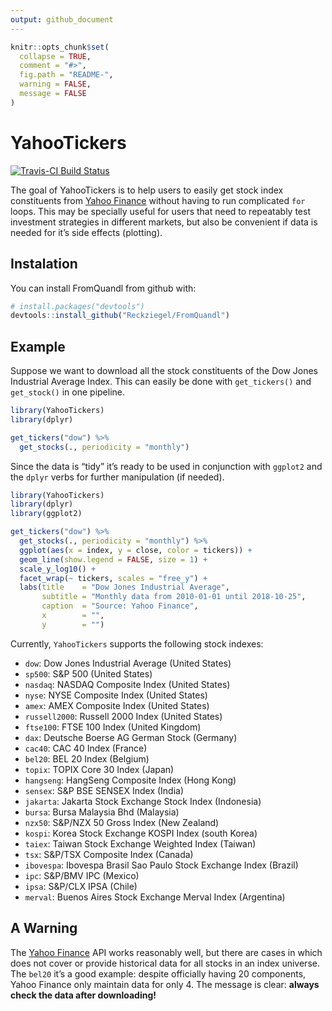 ```yaml
---
output: github_document
---
```


<!-- README.md is generated from README.Rmd. Please edit that file -->

```r
knitr::opts_chunk$set(
  collapse = TRUE,
  comment = "#>",
  fig.path = "README-",
  warning = FALSE, 
  message = FALSE
)
```

# YahooTickers

[![Travis-CI Build Status](https://travis-ci.org/Reckziegel/YahooTickers.svg?branch=master)](https://travis-ci.org/Reckziegel/YahooTickers)

The goal of YahooTickers is to help users to easily get stock index constituents from [Yahoo Finance](https://finance.yahoo.com/) without having to run complicated `for` loops. This may be specially useful for users that need to repeatably test investment strategies in different markets, but also be convenient if data is needed for it's side effects (plotting).  


## Instalation

You can install FromQuandl from github with:

```r

# install.packages("devtools")
devtools::install_github("Reckziegel/FromQuandl")

```


## Example

Suppose we want to download all the stock constituents of the Dow Jones Industrial Average Index. This can easily be done with `get_tickers()` and `get_stock()` in one pipeline.

```r
library(YahooTickers)
library(dplyr)

get_tickers("dow") %>% 
  get_stocks(., periodicity = "monthly")

```

Since the data is "tidy" it's ready to be used in conjunction with `ggplot2` and the `dplyr` verbs for further manipulation (if needed).

```r
library(YahooTickers)
library(dplyr)
library(ggplot2)

get_tickers("dow") %>% 
  get_stocks(., periodicity = "monthly") %>% 
  ggplot(aes(x = index, y = close, color = tickers)) + 
  geom_line(show.legend = FALSE, size = 1) + 
  scale_y_log10() + 
  facet_wrap(~ tickers, scales = "free_y") + 
  labs(title    = "Dow Jones Industrial Average",
       subtitle = "Monthly data from 2010-01-01 until 2018-10-25",
       caption  = "Source: Yahoo Finance",
       x        = "", 
       y        = "") 

```

Currently, `YahooTickers` supports the following stock indexes: 

* `dow`: Dow Jones Industrial Average (United States)
* `sp500`: S&P 500 (United States)
* `nasdaq`: NASDAQ Composite Index (United States)
* `nyse`: NYSE Composite Index (United States)
* `amex`: AMEX Composite Index (United States)
* `russell2000`: Russell 2000 Index (United States)
* `ftse100`: FTSE 100 Index (United Kingdom)
* `dax`: Deutsche Boerse AG German Stock (Germany)
* `cac40`: CAC 40 Index (France)
* `bel20`: BEL 20 Index (Belgium)
* `topix`: TOPIX Core 30 Index (Japan)
* `hangseng`: HangSeng Composite Index (Hong Kong)
* `sensex`: S&P BSE SENSEX Index (India)
* `jakarta`: Jakarta Stock Exchange Stock Index (Indonesia)
* `bursa`: Bursa Malaysia Bhd (Malaysia)
* `nzx50`: S&P/NZX 50 Gross Index (New Zealand) 
* `kospi`: Korea Stock Exchange KOSPI Index (south Korea)
* `taiex`: Taiwan Stock Exchange Weighted Index (Taiwan)
* `tsx`: S&P/TSX Composite Index (Canada)
* `ibovespa`: Ibovespa Brasil Sao Paulo Stock Exchange Index (Brazil)
* `ipc`: S&P/BMV IPC (Mexico)
* `ipsa`: S&P/CLX IPSA (Chile)
* `merval`: Buenos Aires Stock Exchange Merval Index (Argentina)

## A Warning

The [Yahoo Finance](https://finance.yahoo.com/) API works reasonably well, but there are cases in which does not cover or provide historical data for all stocks in an index universe. The `bel20` it's a good example: despite officially having 20 components, Yahoo Finance only maintain data for only 4. The message is clear: **always check the data after downloading!**
